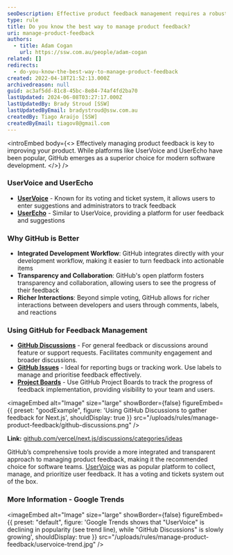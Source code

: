 ```yaml
---
seoDescription: Effective product feedback management requires a robust platform that integrates seamlessly with your development workflow. GitHub emerges as a superior choice for modern software development, offering transparent and collaborative tools to turn user suggestions into actionable items.
type: rule
title: Do you know the best way to manage product feedback?
uri: manage-product-feedback
authors:
  - title: Adam Cogan
    url: https://ssw.com.au/people/adam-cogan
related: []
redirects:
  - do-you-know-the-best-way-to-manage-product-feedback
created: 2022-04-18T21:52:13.000Z
archivedreason: null
guid: ac3af5dd-81c8-45bc-8e84-74af4fd2ba70
lastUpdated: 2024-06-08T03:27:17.000Z
lastUpdatedBy: Brady Stroud [SSW]
lastUpdatedByEmail: bradystroud@ssw.com.au
createdBy: Tiago Araújo [SSW]
createdByEmail: tiagov8@gmail.com
---
```


<introEmbed
  body={<>
Effectively managing product feedback is key to improving your product. While platforms like UserVoice and UserEcho have been popular, GitHub emerges as a superior choice for modern software development.
  </>}
/>
### UserVoice and UserEcho

- **[UserVoice](https://www.uservoice.com/)** - Known for its voting and ticket system, it allows users to enter suggestions and administrators to track feedback
- **[UserEcho](https://userecho.com/)** - Similar to UserVoice, providing a platform for user feedback and suggestions

### Why GitHub is Better

- **Integrated Development Workflow**: GitHub integrates directly with your development workflow, making it easier to turn feedback into actionable items
- **Transparency and Collaboration**: GitHub's open platform fosters transparency and collaboration, allowing users to see the progress of their feedback
- **Richer Interactions**: Beyond simple voting, GitHub allows for richer interactions between developers and users through comments, labels, and reactions

### Using GitHub for Feedback Management

- **[GitHub Discussions](/use-github-discussions/)** - For general feedback or discussions around feature or support requests. Facilitates community engagement and broader discussions.
- **[GitHub Issues](/github-issue-templates/)** - Ideal for reporting bugs or tracking work. Use labels to manage and prioritise feedback effectively.
- **[Project Boards](/scrum-in-github/)** - Use GitHub Project Boards to track the progress of feedback implementation, providing visibility to your team and users.

<imageEmbed
  alt="Image"
  size="large"
  showBorder={false}
  figureEmbed={{
    preset: "goodExample",
    figure: 'Using GitHub Discussions to gather feedback for Next.js',
    shouldDisplay: true
  }}
  src="/uploads/rules/manage-product-feedback/github-discussions.png"
/>

**Link:** [github.com/vercel/next.js/discussions/categories/ideas](https://github.com/vercel/next.js/discussions/categories/ideas)

GitHub’s comprehensive tools provide a more integrated and transparent approach to managing product feedback, making it the recommended choice for software teams.
[UserVoice](https://www.uservoice.com/) was as popular platform to collect, manage, and prioritize user feedback. It has a voting and tickets system out of the box.

### More Information - Google Trends


<imageEmbed
  alt="Image"
  size="large"
  showBorder={false}
  figureEmbed={{
    preset: "default",
    figure: 'Google Trends shows that "UserVoice" is declining in popularity (see trend line), while "GitHub Discussions" is slowly growing',
    shouldDisplay: true
  }}
  src="/uploads/rules/manage-product-feedback/uservoice-trend.jpg"
/>
